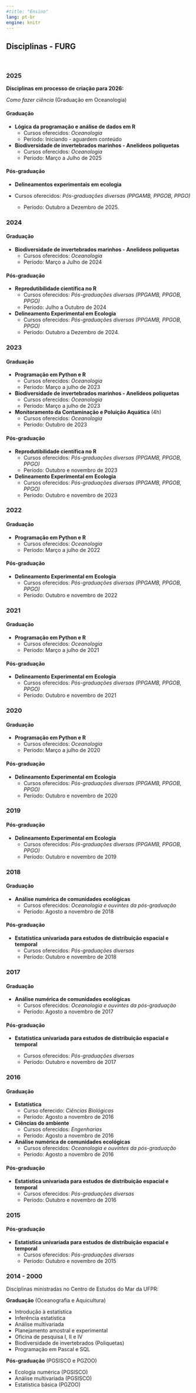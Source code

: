 ```yaml
---
#title: "Ensino"
lang: pt-br
engine: knitr
---
```


## Disciplinas - FURG

<br>

### **2025**

::: aside
**Disciplinas em processo de criação para 2026:**

*Como fazer ciência* (Graduação em Oceanologia) 

:::

#### Graduação

- **Lógica da programação e análise de dados em R** 
  - Cursos oferecidos: *Oceanologia*
  - Período: Iniciando - aguardem conteúdo

- **Biodiversidade de invertebrados marinhos - Anelídeos poliquetas**<!--(https://mauricio-camargo.github.io/Biodiversidade2025/))-->
  - Cursos oferecidos: *Oceanologia*
  - Período: Março a Julho de 2025

#### Pós-graduação

- **Delineamentos experimentais em ecologia**   

- Cursos oferecidos: *Pós-graduações diversas (PPGAMB, PPGOB, PPGO)*
  - Período: Outubro a Dezembro de 2025.


### **2024**

#### Graduação

- **Biodiversidade de invertebrados marinhos - Anelídeos poliquetas**<!--(https://mauricio-camargo.github.io/Biodiversidade2024/))-->
  - Cursos oferecidos: *Oceanologia*
  - Período: Março a Julho de 2024

#### Pós-graduação

- **Reprodutibilidade científica no R**<!--(https://mauricio-camargo.github.io/reprodu2024/)-->
  - Cursos oferecidos: *Pós-graduações diversas (PPGAMB, PPGOB, PPGO)*
  - Período: Julho a Outubro de 2024


- **Delineamento Experimental em Ecologia**
  - Cursos oferecidos: *Pós-graduações diversas (PPGAMB, PPGOB, PPGO)*
  - Período: Outubro a Dezembro de 2024.


### **2023**

#### Graduação

- **Programação em Python e R**
  - Cursos oferecidos: *Oceanologia*
  - Período: Março a julho de 2023

- **Biodiversidade de invertebrados marinhos - Anelídeos poliquetas**
  - Cursos oferecidos: *Oceanologia*
  - Período: Março a julho de 2023

- **Monitoramento da Contaminação e Poluição Aquática** (4h) 
  - Cursos oferecidos: *Oceanologia*
  - Período: Outubro de 2023

#### Pós-graduação

- **Reprodutibilidade científica no R**
    - Cursos oferecidos: *Pós-graduações diversas (PPGAMB, PPGOB, PPGO)*
    - Período: Outubro e novembro de 2023

- **Delineamento Experimental em Ecologia**
    - Cursos oferecidos: *Pós-graduações diversas (PPGAMB, PPGOB, PPGO)*
    - Período: Outubro e novembro de 2023

### **2022**

#### Graduação

- **Programação em Python e R**
  - Cursos oferecidos: *Oceanologia*
  - Período: Março a julho de 2022

#### Pós-graduação

- **Delineamento Experimental em Ecologia**
  - Cursos oferecidos: *Pós-graduações diversas (PPGAMB, PPGOB, PPGO)*
  - Período: Outubro e novembro de 2022

### **2021**

#### Graduação

- **Programação em Python e R**
  - Cursos oferecidos: *Oceanologia*
  - Período: Março a julho de 2021

#### Pós-graduação

- **Delineamento Experimental em Ecologia**
  - Cursos oferecidos: *Pós-graduações diversas (PPGAMB, PPGOB, PPGO)*
  - Período: Outubro e novembro de 2021

### **2020**

#### Graduação

- **Programação em Python e R**
  - Cursos oferecidos: *Oceanologia*
  - Período: Março a julho de 2020

#### Pós-graduação

- **Delineamento Experimental em Ecologia**
  - Cursos oferecidos: *Pós-graduações diversas (PPGAMB, PPGOB, PPGO)*
  - Período: Outubro e novembro de 2020

### **2019**

#### Pós-graduação

- **Delineamento Experimental em Ecologia**
  - Cursos oferecidos: *Pós-graduações diversas (PPGAMB, PPGOB, PPGO)*
  - Período: Outubro e novembro de 2019

### **2018**

#### Graduação

- **Análise numérica de comunidades  ecológicas**
  - Cursos oferecidos: *Oceanologia e ouvintes da pós-graduação*
  - Período: Agosto a novembro de 2018

  <!-- (curso_comunidades_2018.html) -->
 
#### Pós-graduação

- **Estatística univariada para estudos de distribuição espacial e temporal**
  - Cursos oferecidos: *Pós-graduações diversas*
  - Período: Outubro e novembro de 2018

<!-- curso_univariada_2018.html) --> 


### **2017**

#### Graduação

 - **Análise numérica de comunidades  ecológicas**   
    + Cursos oferecidos: *Oceanologia e ouvintes da pós-graduação*
    + Período: Agosto a novembro de 2017

#### Pós-graduação

- **Estatística univariada para estudos de distribuição espacial e temporal**  

    + Cursos oferecidos: *Pós-graduações diversas*
    + Período: Outubro e novembro de 2017

### **2016**

#### Graduação

- **Estatística**  
    + Curso oferecido: *Ciências Biológicas*  
    + Período: Agosto a novembro de 2016

- **Ciências do ambiente**
    + Cursos oferecidos: *Engenharias*  
    + Período: Agosto a novembro de 2016  

 - **Análise numérica de comunidades  ecológicas**   
    + Cursos oferecidos: *Oceanologia e ouvintes da pós-graduação*
    + Período: Agosto a novembro de 2016

#### Pós-graduação

- **Estatística univariada para estudos de distribuição espacial e temporal**
    + Cursos oferecidos: *Pós-graduações diversas*
    + Período: Outubro e novembro de 2016

### **2015**

#### Pós-graduação

- **Estatística univariada para estudos de distribuição espacial e temporal**
    + Cursos oferecidos: *Pós-graduações diversas*
    + Período: Outubro e novembro de 2015

### **2014 - 2000**

Disciplinas ministradas no Centro de Estudos do Mar da UFPR:  

**Graduação** (Oceanografia e Aquicultura)

- Introdução à estatística
- Inferência estatística
- Análise multivariada
- Planejamento amostral e experimental
- Oficina de pesquisa I, II e IV
- Biodiversidade de invertebrados (Poliquetas)
- Programação em Pascal e SQL  

**Pós-graduação** (PGSISCO e PGZOO)

- Ecologia numérica (PGSISCO)
- Análise multivariada (PGSISCO)
- Estatística básica (PGZOO)

